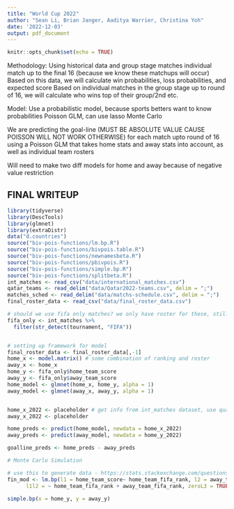 ```yaml
---
title: "World Cup 2022"
author: "Sean Li, Brian Janger, Aaditya Warrier, Christina Yoh"
date: '2022-12-03'
output: pdf_document
---
```


```r
knitr::opts_chunk$set(echo = TRUE)
```

Methodology: 
Using historical data and group stage matches individual match up to the final 16 (because we know these matchups will occur) 
Based on this data, we will calculate win probabilities, loss probabilities, and expected score 
Based on individual matches in the group stage up to round of 16, we will calculate who wins top of their group/2nd etc. 

Model: 
Use a probabilistic model, because sports betters want to know probabilities 
Poisson GLM, can use lasso
Monte Carlo 

We are predicting the goal-line (MUST BE ABSOLUTE VALUE CAUSE POISSON WILL NOT WORK OTHERWISE) for each match upto round of 16 using a Poisson GLM that takes home stats and away stats into account, as well as individual team rosters 

Will need to make two diff models for home and away because of negative value restriction

## FINAL WRITEUP

```r
library(tidyverse)
library(DescTools)
library(glmnet)
library(extraDistr)
data("d.countries")
source("biv-pois-functions/lm.bp.R")
source("biv-pois-functions/bivpois.table.R")
source("biv-pois-functions/newnamesbeta.R")
source("biv-pois-functions/pbivpois.R")
source("biv-pois-functions/simple.bp.R")
source("biv-pois-functions/splitbeta.R")
int_matches <- read_csv("data/international_matches.csv")
qatar_teams <- read_delim("data/Qatar2022-teams.csv", delim = ";")
matches_sched <- read_delim("data/matchs-schedule.csv", delim = ";")
final_roster_data <- read_csv("data/final_roster_data.csv")
```


```r
# should we use fifa only matches? we only have roster for these, still about 5000 matches including # qualifying mmatches
fifa_only <- int_matches %>%
  filter(str_detect(tournament, "FIFA"))


# setting up framework for model
final_roster_data <- final_roster_data[,-1]
home_x <- model.matrix() # some combination of ranking and roster
away_x <- home_x
home_y <- fifa_only$home_team_score
away_y <- fifa_only$away_team_score
home_model <- glmnet(home_x, home_y, alpha = 1)
away_model <- glmnet(away_x, away_y, alpha = 1)


home_x_2022 <- placeholder # get info from int_matches dataset, use qualifying matches
away_x_2022 <- placeholder

home_preds <- predict(home_model, newdata = home_x_2022)
away_preds <- predict(away_model, newdata = home_y_2022)

goalline_preds <- home_preds - away_preds

# Monte Carlo Simulation 

# use this to generate data - https://stats.stackexchange.com/questions/27443/generate-data-samples-from-poisson-regression
fin_mod <- lm.bp(l1 = home_team_score~ home_team_fifa_rank, l2 = away_team_score~away_team_fifa_rank,
      l1l2 = ~ home_team_fifa_rank + away_team_fifa_rank, zeroL3 = TRUE, data = fifa_only)

simple.bp(x = home_y, y = away_y)

```

